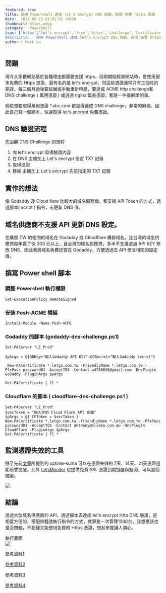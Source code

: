 ```yaml
---
featured: true
title: 使用 Powershell 達成 let's encrypt DNS 挑戰，取得 免費 https 憑證
date:  2022-05-15 01:01:01 +0800
thumbnail: https.webp
category:  PowerShell
tags: ['https','let's encrypt','free','https','challenge','Certificate','Authority','CA','godaddy','cloudflare','powershell']
description : 使用 Powershell 達成 let's encrypt DNS 挑戰，取得 免費 https 憑證
author : Mark ku
---
```


## 問題
現今大多數網站基於各種理由都需要支援 https，但剛開始經營網站時，會使用很多免費的 Https 憑證，最有名的是 let's encrypt，但這些憑證通常只有三個月的期效，每三個月過後要延展或手動重新申請，要達成 ACME http challenge和 DNS challenge ( 萬用憑證 ) 或透過 nginx 延長憑證，都是一件很麻煩的事。

倘若想要取得萬用憑證 *.abc.com 都是得達成 DNS challenge，非常的麻煩，因此自己寫一個腳本，快速取得  let's encrypt 免費憑證。

## DNS 驗證流程
先回顧 DNS Challenge 的流程
1. 向 let's encrypt 取得驗證內容
2. 在 DNS 主機加上 Let's encrypt 指定 TXT 記錄
3. 取得憑證
4. 移除 主機加上 Let's encrypt 先前指定的 TXT 記錄

## 實作的想法
像 Godaddy 及 Cloud flare 比較大的域名服務商，都支援 API Token 的方式，透過腳本( script ) 指令，去更新 DNS 值。

## 域名供應商不支援 API 更新 DNS 設定。
在購買 TW 的相關的域名在 Godaddy 或 Cloudflare 購買域名，比台灣的域名供應商每年貴了快 300 元以上，且台灣的域名供應商，多半不支援透過 API KEY 修改 DNS，因此我將域名免費託管在 Godaddy，方便透過去 API 修改相關的設定值。

##  撰寫 Power shell 腳本

### 調整 Powershell 執行權限
```
Set-ExecutionPolicy RemoteSigned
```
### 安裝 Posh-ACME 模組
```
Install-Module -Name Posh-ACME
```
### Godaddy 的腳本 (godaddy-dns-challenge.ps1)
```
Set-PAServer "LE_Prod"

$pArgs = @{GDKey="輸入Godaddy API KEY";GDSecret="輸入Godaddy Secret"}         

 New-PACertificate *.letgo.com.tw -FriendlyName *.letgo.com.tw -PfxPass password01 -AcceptTOS -Contact a4756830@gmail.com -DnsPlugin GoDaddy -PluginArgs $pArgs
 
Get-PACertificate | fl *
```
### Cloudflare 的腳本 ( cloudflare-dns-challenge.ps1 )

```
Set-PAServer "LE_Prod"
$secToken = "輸入你的 Cloud Flare API 金鑰"
$pArgs = @{ CFToken = $secToken }
New-PACertificate *.letgo.com.tw -FriendlyName *.letgo.com.tw -PfxPass password01 -AcceptTOS -Contact anthony@sliema.com.au -DnsPlugin CloudFlare -PluginArgs $pArgs
Get-PACertificate | fl *
```

## 監測憑證失效的工具
除了先前[文章](https://blog.markkulab.net/2021/12/11/application-monitor-uptime-kuma/)所提到的 uptime-kuma 可以在憑證失效的 7天、14天、21天憑證過期前會提醒。此外 [LetsMonitor](https://letsmonitor.org/monitors) 也提供免費 SSL 憑證到期提醒與監測，可以當個備案。

![](https://i.imgur.com/HIv97Rq.png)

## 結論
透過大型域名供應商的 API，透過腳本去達成 let's encrypt Http DNS 驗證，是相當方便的，搭配排程透執行指令的方式，就算是一次管理1000台，我想應該也是沒問題，不花錢又能使用免費的 Https 憑證，想起來就讓人開心。  

執行畫面  
![](https://i.imgur.com/F1ptFJj.png)

[參考資料1](https://medium.com/@mark86092/%E9%80%8F%E9%81%8E-docker-%E7%B0%A1%E5%8C%96-letsencrypt-%E6%86%91%E8%AD%89%E7%9A%84%E5%8F%96%E5%BE%97-de14ab08fdeb
)

[參考資料2](
https://blog.onevinn.com/using-powershell-to-get-wildcard-certificate-from-lets-encrypt
)

[參考資料3](
https://israynotarray.com/other/20200510/1067127387/
)

[參考資料4](
https://anthonyspiteri.net/powershell-api-lets-encrypt-cloudflare/
)